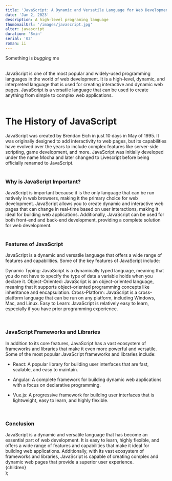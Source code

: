 ```yaml
---
title: 'JavaScript: A Dynamic and Versatile Language for Web Development'
date: 'Jan 2, 2023'
description: A high-level programing language
thumbnailUrl: '/images/javascript.jpg'
alter: javascript
duration: '8min'
serial: '02'
roman: ii
---
```


Something is _bugging_ me

<br />

<div className="text-red-400">
  JavaScript is one of the most popular and widely-used programming languages in
  the world of web development. It is a high-level, dynamic, and interpreted
  language that is used for creating interactive and dynamic web pages.
  JavaScript is a versatile language that can be used to create anything from
  simple to complex web applications.
</div>

<br />

# The History of JavaScript

<div>
  JavaScript was created by Brendan Eich in just 10 days in May of 1995. It was
  originally designed to add interactivity to web pages, but its capabilities
  have evolved over the years to include complex features like server-side
  scripting, game development, and more. JavaScript was initially developed
  under the name Mocha and later changed to Livescript before being officially
  renamed to JavaScript.
</div>

<br />

### Why is JavaScript Important?

<div>
  JavaScript is important because it is the only language that can be run
  natively in web browsers, making it the primary choice for web development.
  JavaScript allows you to create dynamic and interactive web pages that can
  change in real-time based on user interactions, making it ideal for building
  web applications. Additionally, JavaScript can be used for both front-end and
  back-end development, providing a complete solution for web development.
</div>

<br />

### Features of JavaScript

<div>

JavaScript is a dynamic and versatile language that offers a wide range of
features and capabilities. Some of the key features of JavaScript include:

Dynamic Typing: JavaScript is a dynamically typed language, meaning that you do not have to specify the type of data a variable holds when you declare it.
Object-Oriented: JavaScript is an object-oriented language, meaning that it supports object-oriented programming concepts like inheritance and encapsulation.
Cross-Platform: JavaScript is a cross-platform language that can be run on any platform, including Windows, Mac, and Linux.
Easy to Learn: JavaScript is relatively easy to learn, especially if you have prior programming experience.

</div>

<br />

### JavaScript Frameworks and Libraries

<div>
In addition to its core features, JavaScript has a vast ecosystem of frameworks and libraries that make it even more powerful and versatile. Some of the most popular JavaScript frameworks and libraries include:

- React: A popular library for building user interfaces that are fast, scalable,
  and easy to maintain.

- Angular: A complete framework for building dynamic web applications with a
  focus on declarative programming.

- Vue.js: A progressive framework for building user interfaces that is
  lightweight, easy to learn, and highly flexible.

</div>

<br />

### Conclusion

<div>
  JavaScript is a dynamic and versatile language that has become an essential
  part of web development. It is easy to learn, highly flexible, and offers a
  wide range of features and capabilities that make it ideal for building web
  applications. Additionally, with its vast ecosystem of frameworks and
  libraries, JavaScript is capable of creating complex and dynamic web pages
  that provide a superior user experience.
</div>

  <article className="prose prose-quoteless prose-neutral dark:prose-invert">
    {children}
  </article>
);
